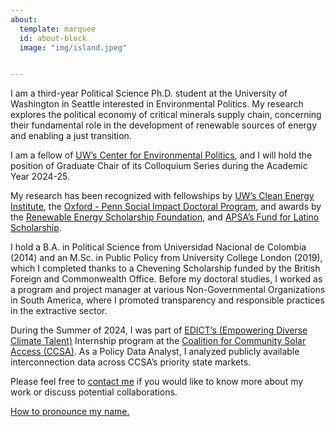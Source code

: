 ```yaml
---
about:
  template: marquee
  id: about-block
  image: "img/island.jpeg"


---
```


::: {#about-block}
:::

I am a third-year Political Science Ph.D. student at the University of Washington in Seattle interested in Environmental Politics. My research explores the political economy of critical minerals supply chain, concerning their fundamental role in the development of renewable sources of energy and enabling a just transition. 

I am a fellow of [UW's Center for Environmental Politics](https://envirpol.org/), and I will hold the position of Graduate Chair of its Colloquium Series during the Academic Year 2024-25.

My research has been recognized with fellowships by [UW's Clean Energy Institute](https://www.cei.washington.edu/), the [Oxford - Penn Social Impact Doctoral Program](https://csis.upenn.edu/residential-program/doctoral-fellows/), and awards by the [Renewable Energy Scholarship Foundation](https://www.resf-pnw.org/), and [APSA's Fund for Latino Scholarship](https://apsanet.org/diversity/fund-for-latino-scholarship/).

I hold a B.A. in Political Science from Universidad Nacional de Colombia (2014) and an M.Sc. in Public Policy from University College London (2019), which I completed thanks to a Chevening Scholarship funded by the British Foreign and Commonwealth Office. Before my doctoral studies, I worked as a program and project manager at various Non-Governmental Organizations in South America, where I promoted transparency and responsible practices in the extractive sector.  

During the Summer of 2024, I was part of [EDICT's (Empowering Diverse Climate Talent)](https://elementalexcelerator.com/edict-internship-program/) Internship program at the [Coalition for Community Solar Access (CCSA)](https://communitysolaraccess.org/). As a Policy Data Analyst, I analyzed publicly available interconnection data across CCSA's priority state markets. 

Please feel free to [contact me](mailto:eet1@uw.edu) if you would like to know more about my work or discuss potential collaborations.

[How to pronounce my name.](https://namedrop.io/elizabethechavarria)


